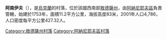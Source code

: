 {{coord|47|44|1|N|29|55|53|E|scale:30000|display=title}}

'''阿南伊夫'''（{{lang-uk|Ананьїв}}），是[[烏克蘭|烏克蘭]]的村落，位於該國西南部[[敖德薩州|敖德薩州]]，由[[阿納尼耶夫區|阿納尼耶夫區]]負責管轄，始建於1753年，面積11.2平方公里，海拔高度83米，2001年人口4,786，人口密度每平方公里427.32人。

{{DEFAULTSORT:Ананьїв}}
[[Category:敖德薩州村落|Category:敖德薩州村落]]
[[Category:阿納尼耶夫區村落|Category:阿納尼耶夫區村落]]


{{Odessa-geo-stub}}